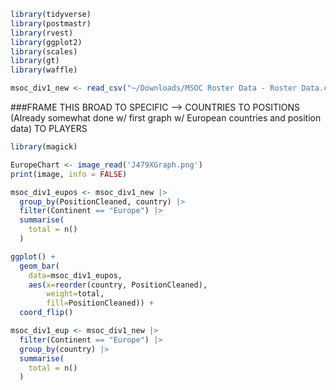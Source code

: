 ```r
library(tidyverse)
library(postmastr)
library(rvest)
library(ggplot2)
library(scales)
library(gt)
library(waffle)

msoc_div1_new <- read_csv("~/Downloads/MSOC Roster Data - Roster Data.csv")

```

###FRAME THIS BROAD TO SPECIFIC --\> COUNTRIES TO POSITIONS (Already somewhat done w/ first graph w/ European countries and position data) TO PLAYERS

```r
library(magick)

EuropeChart <- image_read('J479XGraph.png')
print(image, info = FALSE)
```

```r
msoc_div1_eupos <- msoc_div1_new |>
  group_by(PositionCleaned, country) |>
  filter(Continent == "Europe") |>
  summarise(
    total = n()
  )

ggplot() + 
  geom_bar(
    data=msoc_div1_eupos, 
    aes(x=reorder(country, PositionCleaned),
        weight=total, 
        fill=PositionCleaned)) + 
  coord_flip()
```

```r
msoc_div1_eup <- msoc_div1_new |>
  filter(Continent == "Europe") |>
  group_by(country) |>
  summarise(
    total = n()
  )
  
```
